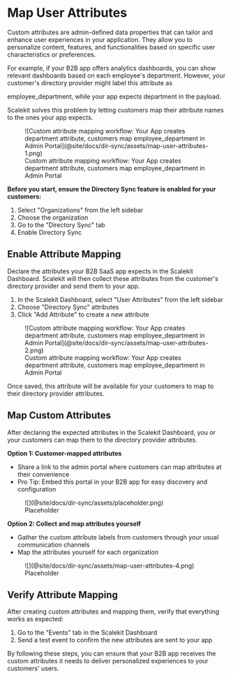 # Map User Attributes

Custom attributes are admin-defined data properties that can tailor and enhance user experiences in your application.
They allow you to personalize content, features, and functionalities based on specific user characteristics or
preferences.

For example, if your B2B app offers analytics dashboards, you can show relevant dashboards based on each employee's
department. However, your customer's directory provider might label this attribute as

<SimpleCode>employee_department</SimpleCode>, while your app expects <SimpleCode>department</SimpleCode> in the payload.

Scalekit solves this problem by letting customers map their attribute names to the ones your app expects.

<figure>
  ![Custom attribute mapping workflow: Your App creates department attribute, customers map employee_department in Admin
  Portal](@site/docs/dir-sync/assets/map-user-attributes-1.png)
  <figcaption>
    Custom attribute mapping workflow: Your App creates department attribute, customers map employee_department in Admin
    Portal
  </figcaption>
</figure>

**Before you start, ensure the Directory Sync feature is enabled for your customers:**

1. Select "Organizations" from the left sidebar
2. Choose the organization
3. Go to the "Directory Sync" tab
4. Enable Directory Sync

## **Enable Attribute Mapping**

Declare the attributes your B2B SaaS app expects in the Scalekit Dashboard. Scalekit will then collect these attributes
from the customer's directory provider and send them to your app.

1. In the Scalekit Dashboard, select "User Attributes" from the left sidebar
2. Choose "Directory Sync" attributes
3. Click "Add Attribute" to create a new attribute

<figure>
  ![Custom attribute mapping workflow: Your App creates department attribute, customers map employee_department in Admin
  Portal](@site/docs/dir-sync/assets/map-user-attributes-2.png)
  <figcaption>
    Custom attribute mapping workflow: Your App creates department attribute, customers map employee_department in Admin
    Portal
  </figcaption>
</figure>

Once saved, this attribute will be available for your customers to map to their directory provider attributes.

## **Map Custom Attributes**

After declaring the expected attributes in the Scalekit Dashboard, you or your customers can map them to the directory
provider attributes.

**Option 1: Customer-mapped attributes**

- Share a link to the admin portal where customers can map attributes at their convenience
- Pro Tip: Embed this portal in your B2B app for easy discovery and configuration

<figure>
  ![](@site/docs/dir-sync/assets/placeholder.png)
  <figcaption>Placeholder</figcaption>
</figure>

**Option 2: Collect and map attributes yourself**

- Gather the custom attribute labels from customers through your usual communication channels
- Map the attributes yourself for each organization

<figure>
  ![](@site/docs/dir-sync/assets/map-user-attributes-4.png)
  <figcaption>Placeholder</figcaption>
</figure>

## **Verify Attribute Mapping**

After creating custom attributes and mapping them, verify that everything works as expected:

1. Go to the "Events" tab in the Scalekit Dashboard
2. Send a test event to confirm the new attributes are sent to your app

By following these steps, you can ensure that your B2B app receives the custom attributes it needs to deliver
personalized experiences to your customers' users.
